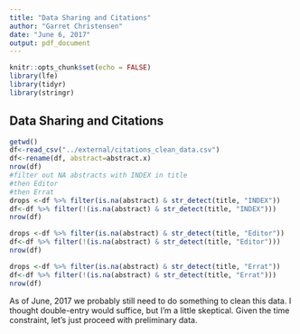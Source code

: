 ```yaml
---
title: "Data Sharing and Citations"
author: "Garret Christensen"
date: "June 6, 2017"
output: pdf_document
---
```


```r
knitr::opts_chunk$set(echo = FALSE)
library(lfe)
library(tidyr)
library(stringr)
```

## Data Sharing and Citations

```r
getwd()
df<-read_csv("../external/citations_clean_data.csv")
df<-rename(df, abstract=abstract.x)
nrow(df)
#filter out NA abstracts with INDEX in title
#then Editor
#then Errat
drops <-df %>% filter(is.na(abstract) & str_detect(title, "INDEX"))
df<-df %>% filter(!(is.na(abstract) & str_detect(title, "INDEX")))
nrow(df)

drops <-df %>% filter(is.na(abstract) & str_detect(title, "Editor"))
df<-df %>% filter(!(is.na(abstract) & str_detect(title, "Editor")))
nrow(df)

drops <-df %>% filter(is.na(abstract) & str_detect(title, "Errat"))
df<-df %>% filter(!(is.na(abstract) & str_detect(title, "Errat")))
nrow(df)
```

As of June, 2017 we probably still need to do something to clean this data. I thought double-entry would suffice, but I'm a little skeptical. Given the time constraint, let's just proceed with preliminary data.

```r

```
